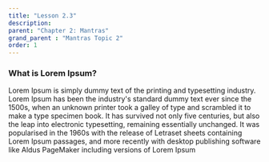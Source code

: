 ```yaml
---
title: "Lesson 2.3"
description:
parent: "Chapter 2: Mantras"
grand_parent : "Mantras Topic 2"
order: 1
---
```


### What is Lorem Ipsum?

Lorem Ipsum is simply dummy text of the printing and typesetting industry. Lorem Ipsum has been the industry's standard dummy text ever since the 1500s, when an unknown printer took a galley of type and scrambled it to make a type specimen book. It has survived not only five centuries, but also the leap into electronic typesetting, remaining essentially unchanged. It was popularised in the 1960s with the release of Letraset sheets containing Lorem Ipsum passages, and more recently with desktop publishing software like Aldus PageMaker including versions of Lorem Ipsum